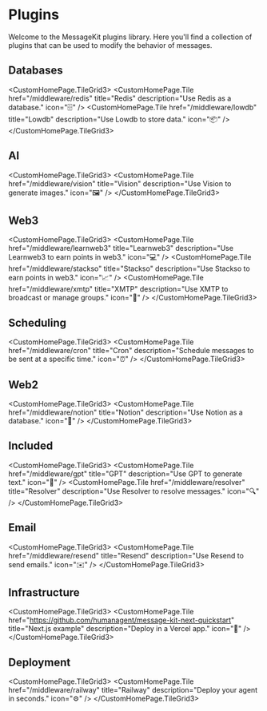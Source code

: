 
# Plugins

Welcome to the MessageKit plugins library. Here you'll find a collection of plugins that can be used to modify the behavior of messages.

## Databases

<CustomHomePage.TileGrid3>
  <CustomHomePage.Tile
    href="/middleware/redis"
    title="Redis"
    description="Use Redis as a database."
    icon="🗄️"
  />
  <CustomHomePage.Tile
    href="/middleware/lowdb"
    title="Lowdb"
    description="Use Lowdb to store data."
    icon="📦"
  />
</CustomHomePage.TileGrid3>

## AI

<CustomHomePage.TileGrid3>
  <CustomHomePage.Tile
    href="/middleware/vision"
    title="Vision"
    description="Use Vision to generate images."
    icon="🖼️"
  />
</CustomHomePage.TileGrid3>

## Web3

<CustomHomePage.TileGrid3>
  <CustomHomePage.Tile
    href="/middleware/learnweb3"
    title="Learnweb3"
    description="Use Learnweb3 to earn points in web3."
    icon="💻"
  />
  <CustomHomePage.Tile
    href="/middleware/stackso"
    title="Stackso"
    description="Use Stackso to earn points in web3."
    icon="📈"
  />
  <CustomHomePage.Tile
    href="/middleware/xmtp"
    title="XMTP"
    description="Use XMTP to broadcast or manage groups."
    icon="📡"
  />
</CustomHomePage.TileGrid3>

## Scheduling

<CustomHomePage.TileGrid3>
  <CustomHomePage.Tile
    href="/middleware/cron"
    title="Cron"
    description="Schedule messages to be sent at a specific time."
    icon="⏰"
  />
</CustomHomePage.TileGrid3>

## Web2

<CustomHomePage.TileGrid3>
  <CustomHomePage.Tile
    href="/middleware/notion"
    title="Notion"
    description="Use Notion as a database."
    icon="📒"
  />
</CustomHomePage.TileGrid3>

## Included

<CustomHomePage.TileGrid3>
  <CustomHomePage.Tile
    href="/middleware/gpt"
    title="GPT"
    description="Use GPT to generate text."
    icon="🤖"
  />
  <CustomHomePage.Tile
    href="/middleware/resolver"
    title="Resolver"
    description="Use Resolver to resolve messages."
    icon="🔍"
  />
</CustomHomePage.TileGrid3>

## Email

<CustomHomePage.TileGrid3>
  <CustomHomePage.Tile
    href="/middleware/resend"
    title="Resend"
    description="Use Resend to send emails."
    icon="✉️"
  />
</CustomHomePage.TileGrid3>

## Infrastructure

<CustomHomePage.TileGrid3>
  <CustomHomePage.Tile
    href="https://github.com/humanagent/message-kit-next-quickstart"
    title="Next.js example"
    description="Deploy in a Vercel app."
    icon="🚀"
  />
</CustomHomePage.TileGrid3>

## Deployment

<CustomHomePage.TileGrid3>
  <CustomHomePage.Tile
    href="/middleware/railway"
    title="Railway"
    description="Deploy your agent in seconds."
    icon="⚙️"
  />
</CustomHomePage.TileGrid3>
